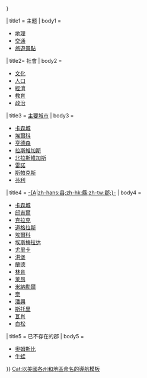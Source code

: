 {{US state navigation box
|name      = [[內華達州]]
|type      = 
|capital   = [[卡森城 (內華達州)|卡森城]]
|bodyclass = hlist
|subtitle  = 
|color = 
|flag_image     = Flag of Nevada.svg
|flag_caption   = 內華達州旗
|template_name  = 内华达州
|collapse_state = {{{collapse_state|{{{1<includeonly>|autocollapse</includeonly>}}}}}}

| title1 = 主题
| body1 = 
* [[内华达州#地理|地理]]
* [[内华达州#交通|交通]]
* [[:Category:內華達州旅遊景點|旅遊景點]]

| title2= 社會
| body2 = 
* [[:Category:內華達州文化|文化]]
* [[内华达州#人口|人口]]
* [[内华达州#经济|經濟]]
* [[内华达州#教育|教育]]
* [[内华达州#政治|政治]]

| title3 = [[内华达州城市列表|主要城市]]
| body3 = 
* [[卡森城 (內華達州)|卡森城]]
* [[埃尔科 (内华达州)|埃爾科]]
* [[亨德森]]
* [[拉斯維加斯]]
* [[北拉斯維加斯]]
* [[雷諾 (內華達州)|雷諾]]
* [[斯帕克斯 (内华达州)|斯帕克斯]]
* [[芬利 (内华达州)|芬利]]

| title4 = [[内华达州县级行政区列表|-{A|zh-hans:县;zh-hk:縣;zh-tw:郡;}-]]
| body4 = 
* [[卡森城 (內華達州)|卡森城{{small|（独立市）}}]]
* [[邱吉爾縣|邱吉爾]]
* [[克拉克縣 (內華達州)|克拉克]]
* [[道格拉斯縣 (內華達州)|道格拉斯]]
* [[埃爾科縣|埃爾科]]
* [[埃斯梅拉达县 (内华达州)|埃斯梅拉达]]
* [[尤里卡縣|尤里卡]]
* [[洪堡縣 (內華達州)|洪堡]]
* [[蘭德縣|蘭德]]
* [[林肯縣 (內華達州)|林肯]]
* [[萊昂縣 (內華達州)|萊昂]]
* [[米納勒爾縣 (內華達州)|米納勒爾]]
* [[奈縣|奈]]
* [[潘興縣|潘興]]
* [[斯托里縣|斯托里]]
* [[瓦肖县|瓦肖]]
* [[白松縣 (內華達州)|白松]]
| title5 = 已不存在的郡
| body5 = 
* [[奧姆斯比縣|奧姆斯比]]
* [[牛蛙縣|牛蛙]]
}}
<noinclude>
{{collapsible option|statename=optional}}
{{U.S. state templates|state=expanded}}
[[Cat:以美國各州和地區命名的導航模板]]
</noinclude>
